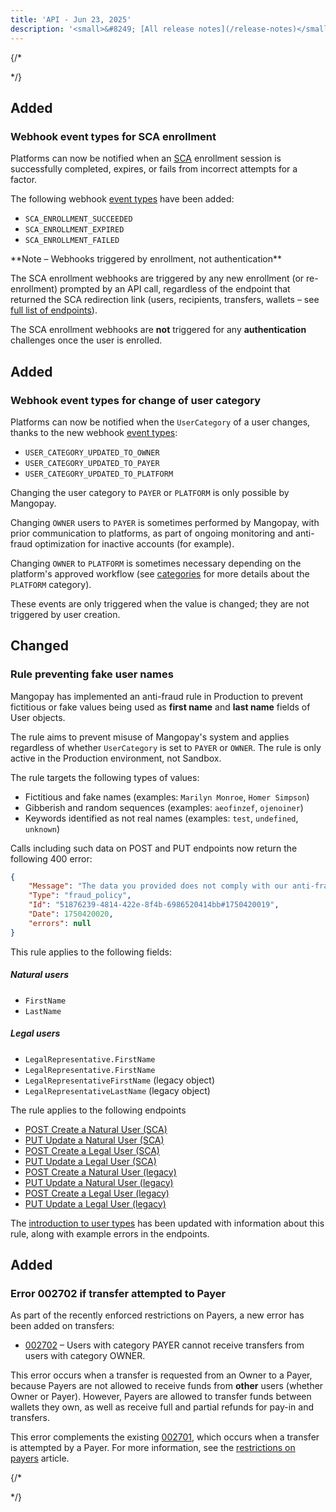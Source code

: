 ```yaml
---
title: 'API - Jun 23, 2025'  
description: '<small>&#8249; [All release notes](/release-notes)</small>'
---
```


{/* <div class="release-notes-page"> */}

## <span class="pill pill-green">Added</span>

### Webhook event types for SCA enrollment

Platforms can now be notified when an [SCA](/guides/sca) enrollment session is successfully completed, expires, or fails from incorrect attempts for a factor.

The following webhook [event types](/webhooks/event-types#mangopay-sca-enrollment) have been added: 
- `SCA_ENROLLMENT_SUCCEEDED`
- `SCA_ENROLLMENT_EXPIRED`
- `SCA_ENROLLMENT_FAILED`

<Note>
**Note – Webhooks triggered by enrollment, not authentication**

The SCA enrollment webhooks are triggered by any new enrollment (or re-enrollment) prompted by an API call, regardless of the endpoint that returned the SCA redirection link (users, recipients, transfers, wallets – see [full list of endpoints](/guides/sca/session#1-call-an-endpoint-that-triggers-sca-redirection)).

The SCA enrollment webhooks are **not** triggered for any **authentication** challenges once the user is enrolled.
</Note>

## <span class="pill pill-green">Added</span>

### Webhook event types for change of user category

Platforms can now be notified when the `UserCategory` of a user changes, thanks to the new webhook [event types](/webhooks/event-types#user-category):
- `USER_CATEGORY_UPDATED_TO_OWNER`
- `USER_CATEGORY_UPDATED_TO_PAYER`
- `USER_CATEGORY_UPDATED_TO_PLATFORM`

Changing the user category to `PAYER` or `PLATFORM` is only possible by Mangopay. 

Changing `OWNER` users to `PAYER` is sometimes performed by Mangopay, with prior communication to platforms, as part of ongoing monitoring and anti-fraud optimization for inactive accounts (for example). 

Changing `OWNER` to `PLATFORM` is sometimes necessary depending on the platform's approved workflow (see [categories](/guides/users/categories#note-on-platform-category) for more details about the `PLATFORM` category).

These events are only triggered when the value is changed; they are not triggered by user creation.

## <span class="pill pill-orange">Changed</span>

### Rule preventing fake user names

Mangopay has implemented an anti-fraud rule in Production to prevent fictitious or fake values being used as **first name** and **last name** fields of User objects. 

The rule aims to prevent misuse of Mangopay's system and applies regardless of whether `UserCategory` is set to `PAYER` or `OWNER`. The rule is only active in the Production environment, not Sandbox.

The rule targets the following types of values:

- Fictitious and fake names (examples: `Marilyn Monroe`, `Homer Simpson`)
- Gibberish and random sequences (examples: `aeofinzef`, `ojenoiner`)
- Keywords identified as not real names (examples: `test`, `undefined`, `unknown`)

Calls including such data on POST and PUT endpoints now return the following 400 error:

```json
{
    "Message": "The data you provided does not comply with our anti-fraud policy",
    "Type": "fraud_policy",
    "Id": "51876239-4814-422e-8f4b-6986520414bb#1750420019",
    "Date": 1750420020,
    "errors": null
}
```

This rule applies to the following fields:

##### Natural users

- `FirstName`
- `LastName`

##### Legal users

- `LegalRepresentative.FirstName`
- `LegalRepresentative.FirstName`
- `LegalRepresentativeFirstName` (legacy object)
- `LegalRepresentativeLastName` (legacy object)

The rule applies to the following endpoints 

- [POST Create a Natural User (SCA)](/api-reference/users/create-natural-user-sca)
- [PUT Update a Natural User (SCA)](/api-reference/users/update-natural-user-sca)
- [POST Create a Legal User (SCA)](/api-reference/users/create-legal-user-sca)
- [PUT Update a Legal User (SCA)](/api-reference/users/update-legal-user-sca)
- [POST Create a Natural User (legacy)](/api-reference/users/create-natural-user)
- [PUT Update a Natural User (legacy)](/api-reference/users/update-natural-user)
- [POST Create a Legal User (legacy)](/api-reference/users/create-legal-user)
- [PUT Update a Legal User (legacy)](/api-reference/users/update-legal-user)

The [introduction to user types](/guides/users/types) has been updated with information about this rule, along with example errors in the endpoints. 

## <span class="pill pill-green">Added</span>

### Error 002702 if transfer attempted to Payer

As part of the recently enforced restrictions on Payers, a new error has been added on transfers: 

- [002702](/errors/codes/002702) – Users with category PAYER cannot receive transfers from users with category OWNER.

This error occurs when a transfer is requested from an Owner to a Payer, because Payers are not allowed to receive funds from **other** users (whether Owner or Payer). However, Payers are allowed to transfer funds between wallets they own, as well as receive full and partial refunds for pay-in and transfers. 

This error complements the existing [002701](/errors/codes/002701), which occurs when a transfer is attempted by a Payer. For more information, see the [restrictions on payers](/guides/users/categories/restrictions) article.

{/* </div> */}